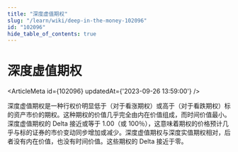 ```yaml
---
title: "深度虚值期权"
slug: "/learn/wiki/deep-in-the-money-102096"
id: "102096"
hide_table_of_contents: true
---
```



# 深度虚值期权

<ArticleMeta id={102096} updatedAt={'2023-09-26 13:59:00'} />
<div className='border-solid border-b border-t-0 my-4 border-[var(--ifm-color-gray-300)]' />

深度虚值期权是一种行权价明显低于（对于看涨期权）或高于（对于看跌期权）标的资产市价的期权。这种期权的价值几乎完全由内在价值组成，而时间价值最小。深度虚值期权的 Delta 接近或等于 1.00（或 100％），这意味着期权的价格预计几乎与标的证券的市价变动同步增加或减少。深度虚值期权与深度实值期权相对，后者没有内在价值，也没有时间价值。这些期权的 Delta 接近于零。
